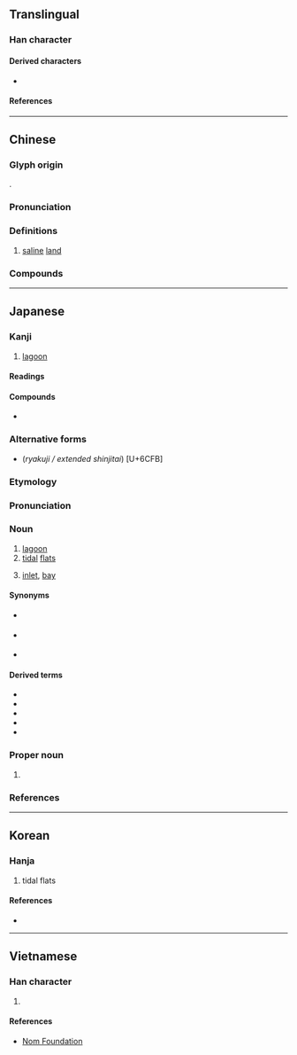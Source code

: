 {{character info}}
==Translingual==

===Han character===
{{Han char|rn=85|rad=水|as=12|sn=15|four=37127|canj=EHXF|ids=⿰氵舄}}

====Derived characters====
* {{l|mul|[[𧂙]]}}

====References====
{{Han ref|kx=0649.160|dkj=18247|dj=1059.100|hdz=31743.090|uh=6F5F}}

----

==Chinese==
{{zh-forms}}

===Glyph origin===
{{Han etym}}
{{Han compound|水|舄|ls=psc|c1=s|c2=p}}.

===Pronunciation===
{{zh-pron
|m=xì
|c=sik1
|mc=y
|oc=y
|cat=n
}}

===Definitions===
{{zh-hanzi}}

# [[saline]] [[land]]

===Compounds===
{{zh-der|潟滷|潟鹵|新潟|潟湖|鹹潟}}

----

==Japanese==

===Kanji===
{{ja-kanji|grade=c|rs=水12}}

# [[lagoon]]

====Readings====
{{ja-readings
|goon=しゃく<しやく
|kanon=せき
|kun=かた-
|nanori=がら
}}

====Compounds====
* {{ja-r|潟%湖|せき%こ}}

===Alternative forms===
* (''ryakuji / extended shinjitai'') {{ja-l|泻}} [U+6CFB]

===Etymology===
{{ja-kanjitab|かた|yomi=k}}
{{rfe|ja}}

===Pronunciation===
{{ja-pron|y=k|かた|acc=2|acc_ref=DJR}}

===Noun===
{{ja-noun|かた}}

# [[lagoon]]
# [[tidal]] [[flat]]s
# {{lb|ja|historical|sort=かた}} [[inlet]], [[bay]]

====Synonyms====
* {{sense|lagoon}} {{ja-r|ラグーン}}
* {{sense|tidal flat}} {{ja-r|干%潟|ひ%がた}}
* {{sense|inlet}} {{ja-r|入り江|いりえ}}

====Derived terms====
{{der-top}}
* {{ja-r|明石%潟|アカシ%ガタ}}
* {{ja-r|潮%干%潟|しお%ひ%-がた|[[ebb tide]] [[beach]]}}
* {{ja-r|難波%潟|^なにわ%-がた}}
* {{ja-r|新潟|^にいがた}}
* {{ja-r|八郎%潟|^はちろう%-がた}}
{{der-bottom}}

===Proper noun===
{{ja-pos|proper|がた}}

# {{surname|ja|sort=かた}}

===References===
<references/>

----

==Korean==

===Hanja===
{{ko-hanja|개펄|석}}

# tidal flats

====References====
* {{Hanja ref|nav=10000}}

----

==Vietnamese==

===Han character===
{{vi-readings|rs=水12|reading=tích}}

# {{rfdef|vi|sort=水12}}

====References====
*[http://nomfoundation.org/common/nom_details.php?codepoint=6f5f Nom Foundation]
